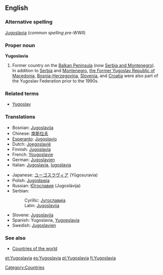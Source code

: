 ==English==

===Alternative spelling===
[[Jugoslavia]] (''common spelling pre-WWII'')

===Proper noun===
'''Yugoslavia'''

# Former country on the [[Balkan Peninsula]] (now [[Serbia and Montenegro]]). In addition to [[Serbia]] and [[Montenegro]], [[Macedonia|the Former Yugoslav Republic of Macedonia]], [[Bosnia and Herzegovina|Bosnia-Herzegovina]], [[Slovenia]], and [[Croatia]] were also part of the Yugoslav Federation prior to the 1990s.

===Related terms===
*[[Yugoslav]]

===Translations===
{{top}}
*Bosnian: [[Jugoslavija]] {{f}}
*Chinese: [[南斯拉夫]]
*[[Esperanto]]: [[Jugoslavio]]
*Dutch: [[Joegoslavië]]
*Finnish: [[Jugoslavia]]
*French: [[Yougoslavie]] {{f}}
*German: [[Jugoslavien]] {{n}}
*Italian: [[Jugoslavia]], [[Iugoslavia]] {{f}}
{{mid}}
*Japanese: [[ユーゴスラヴィア]] (Yūgosuravia)
*Polish: [[Jugosławia]] {{f}}
*Russian: [[Югославия]] (Jugoslávija) {{f}}
*Serbian:
*:Cyrillic: [[Југославија]] {{f}}
*:Latin: [[Jugoslavija]] {{f}}
*Slovene: [[Jugoslavija]] {{f}}
*Spanish: Yugoslavia, [[Yugoeslavia]] {{f}}
*Swedish: [[Jugoslavien]]
{{bottom}}

===See also===
*[[Countries of the world]]

[[Category:Countries]]

[[et:Yugoslavia]]
[[es:Yugoslavia]]
[[pl:Yugoslavia]]
[[fi:Yugoslavia]]